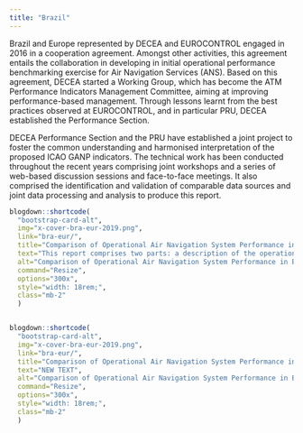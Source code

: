 ```yaml
---
title: "Brazil"
---
```


Brazil and Europe represented by DECEA and EUROCONTROL engaged in 2016 in a cooperation agreement. Amongst other activities, this agreement entails the collaboration in developing in initial operational performance benchmarking exercise for Air Navigation Services (ANS).
Based on this agreement, DECEA started a Working Group, which has become the ATM Performance Indicators Management Committee, aiming at improving performance-based management. Through lessons learnt from the best practices observed at EUROCONTROL, and in particular PRU, DECEA established the Performance Section.

DECEA Performance Section and the PRU have established a joint project to foster the common understanding and harmonised interpretation of the proposed ICAO GANP indicators. The technical work has been conducted throughout the recent years comprising joint workshops and a series of web-based discussion sessions and face-to-face meetings. 
It also comprised the identification and validation of comparable data sources and joint data processing and analysis to produce this report.

<div class="col-sm-6">
<div class="container">
<div class="row">
<div class="card-deck">

```r
blogdown::shortcode(
  "bootstrap-card-alt",
  img="x-cover-bra-eur-2019.png",
  link="bra-eur/",
  title="Comparison of Operational Air Navigation System Performance in Brazil and Europe",
  text="This report comprises two parts: a description of the operational performance in Brazil and Europe for the years 2016-2019; and a description of the regional system characteristics in terms of traffic/demand evolution during the COVID-19 pandemic crisis.", 
  alt="Comparison of Operational Air Navigation System Performance in Brazil and Europe", 
  command="Resize", 
  options="300x", 
  style="width: 18rem;", 
  class="mb-2"
  )


blogdown::shortcode(
  "bootstrap-card-alt",
  img="x-cover-bra-eur-2019.png",
  link="bra-eur/",
  title="Comparison of Operational Air Navigation System Performance in Brazil and Europe",
  text="NEW TEXT", 
  alt="Comparison of Operational Air Navigation System Performance in Brazil and Europe 2022", 
  command="Resize", 
  options="300x", 
  style="width: 18rem;", 
  class="mb-2"
  )

```

</div>
</div>
</div>